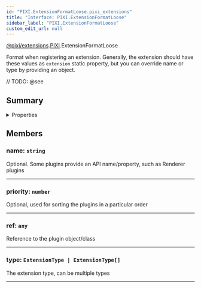 ```yaml
---
id: "PIXI.ExtensionFormatLoose.pixi_extensions"
title: "Interface: PIXI.ExtensionFormatLoose"
sidebar_label: "PIXI.ExtensionFormatLoose"
custom_edit_url: null
---
```


[@pixi/extensions](../modules/pixi_extensions).[PIXI](../namespaces/PIXI).ExtensionFormatLoose


Format when registering an extension. Generally, the extension should have these values as `extension` static property, but you can override name or type by providing an object.



// TODO: @see

        

## Summary

<details><summary>Properties</summary>
<p>

| Name     | Type                                              | Description                                                                   |
| -------- | ------------------------------------------------- | ----------------------------------------------------------------------------- |
| name     | <code>string</code>                               | Optional. Some plugins provide an API name/property, such as Renderer plugins |
| priority | <code>number</code>                               | Optional, used for sorting the plugins in a particular order                  |
| ref      | <code>any</code>                                  | Reference to the plugin object/class                                          |
| type     | <code>ExtensionType &#124; ExtensionType[]</code> | The extension type, can be multiple types                                     |

</p>
</details>
    




## Members
<article>

### name: <span><code>string</code></span>
Optional. Some plugins provide an API name/property, such as Renderer plugins

</article>


---------------------------------------

<article>

### priority: <span><code>number</code></span>
Optional, used for sorting the plugins in a particular order

</article>


---------------------------------------

<article>

### ref: <span><code>any</code></span>
Reference to the plugin object/class

</article>


---------------------------------------

<article>

### type: <span><code>ExtensionType &#124; ExtensionType[]</code></span>
The extension type, can be multiple types

</article>


---------------------------------------



  